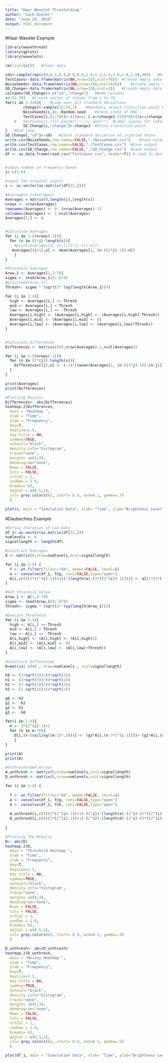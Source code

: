 ```yaml
---
title: "Haar Wavelet Thresholding"
author: "Zach Diener"
date: "June 19, 2015"
output: html_document
---
```

#Haar Wavelet Example
```r
library(wavethresh)
library(gplots)
library(wavelets)

rm(list=ls())	#Clear data

sds<-sample(rep(c(0,0.2,0.4,0.6,0.8,1.0,1.2,1.4,1.6,1.8,2.0),30))	#Generate random list of standard deviations
TestCases<-data.frame(matrix(NA,nrow=330,ncol=70))	#Create empty data frame to store simulated signals
NoiseSeeds<-data.frame(matrix(NA,nrow=330,ncol=626))	#Create empty data frame to store state of RNG before each injection of noise
SD_Change<-data.frame(matrix(NA,nrow=330,ncol=2))	#Create empty data frame to store standard deviations and transition points
colnames(SD_Change)<-c("sd","change")	#Name columns 
x<-(1:70)	#Create vector of values from 1 to 70
for(i in 1:330){	#Loop over all standard deviations
		change1<-sample(25:55,1)	#Randomly select transition point between 25 and 55
		NoiseSeeds[i,]<-.Random.seed	#Store state of RNG
		TestCases[i,(1:70)]<-(((x>=1 & x<(change1-25))*0)+((x>=(change1-25) & x<(change1-10))*((0.02*x)+0.5-(0.02*change1)))+((x>=(change1-10) & x<(change1-6))*(x+10.3-change1))+((x>=(change1-6) & x<(change1))*(4.3))+((x>=(change1) & x<(change1+10))*((-0.5*x)+4.3+(0.5*change1)))+((x>=(change1+10) & x<=(change1+15))*((-0.25*x)+1.8+(0.25*change1)))+((x>(change1+15) & x<=1000)*(-1.95)))+rnorm(length(x),sd=sds[i])+20	#Inject noise into base signal and store
	#	TestCases[i,71]<-paste(";",(i),sep="")	#Label signal for later identification
		SD_Change[i,"change"]<-change1	#Store transition point
}	#End loop
SD_Change[,"sd"]<-sds	#Store standard deviation of injected noise
write.csv(NoiseSeeds,row.names=FALSE,"./NoiseSeeds.csv")	#Save output
write.csv(TestCases,row.names=FALSE,"./TestCases.csv")	#Save output
write.csv(SD_Change,row.names=FALSE,"./SD_Change.csv")	#Save output
df <- as.data.frame(read.csv("TestCases.csv", header=T)) # read in data frame


#input number of frequency bands
j= c(1:6)

#input the original signal 
s <- as.vector(as.matrix((df[31,])))

#Averages<-t(Averages)
Averages = matrix(0,length(j),length(s))
nrows <- nrow(Averages)
rownames(Averages) <- 0: (nrow(Averages)-1)
colnames(Averages) <- 1:ncol(Averages)
Averages[1,] <- s


#Calculate Averages
for (j in 1:((nrows)-1)){
  for (n in (2*j):length(s)){
    #print(Averages[1, (n-(((2*j)-1)):n)])
   Averages[(j+1),n] <- mean(Averages[1, (n-((2*j)-1)):n]) 
    }
}

#Threshold Averages
Arow_1 <- Averages[2,2:70]
sigma <- (mad(Arow_1))/.6745
#print(mad(Arow_1))
Thresh<- sigma * (sqrt(2* log(length(Arow_1))))

for (i in 1:4){
  high <- Averages[i,] >= Thresh
  mid <- Averages[i,] < Thresh
  low <- Averages[i,] <= -Thresh
  Averages[i,high] <- (Averages[i,high] <- (Averages[i,high]-Thresh))
  Averages[i,mid] <- (Averages[i,mid] <- 0)
  Averages[i,low] <- (Averages[i,low] <- (Averages[i,low]+Thresh))
}


#Calculate Differences
Differences <- matrix(c(0),nrow(Averages)-1,ncol(Averages))

for (j in 1:((nrows)-1)){
  for (n in (2*(j)):length(s)){
    Differences[(j),n] <- (-1)*((mean(Averages[1, (n-((2*j)-1)):(n-j)])-mean(Averages[1, (n-(j)+1):n]))/2)
  }
}

print(Averages)
print(Differences)

#Plotting Results 
Differences<- abs(Differences)
heatmap.2(Differences,
  main = "Heatmap ",
  xlab = "Time",
  ylab = "Frequency",
  key=T, 
  keysize=1.5, 
  key.title = NA,
  symkey=TRUE, 
  notecol="black",            
  density.info="histogram",     
  trace="none",               
  margins =c(4,3),            
  dendrogram="none",           
  Rowv = FALSE,
  Colv = FALSE,
  srtCol = 1,
  cexRow = 1.0,
  breaks= 63,
  adjCol = c(0.5,1),
  col= grey.colors(62, start= 0.9, end=0.1, gamma=.7)
  )

plot(s, main = "Simulation Data", xlab= "Time", ylab="Brightness Level", xlim=c(7,70), ylim= c(14,28),type = "l", col = "red")
```


#Daubechies Example
```r
#Define Iteration of Sim Data
df_1<-as.vector(as.matrix(df[31,]))
numlevels <- 4
signallength <- length(df)

#Construct Averages
A <- matrix(0,nrow=numlevels,ncol=signallength)

for (i in 1:4) {
  f <- wt.filter(filter="d4", modwt=FALSE, level=i)
  a <- convolve(df_1, f@g, conj=FALSE,type="open")
  A[i,c((((3*(2^(i)-1))+1)):(length(a)-(3*((2^(i))-1))))] <- a[(2*(3*((2^(i))-1))) : (length(a)-1)]
}

#Set Threshold Value
Arow_1 <- A[1,4:70]
sigma <- (mad(Arow_1))/.6745
Thresh<- sigma * (sqrt(2* log(length(Arow_1))))

#Execute Threshold
for (i in 1:4){
  high <- A[i,] >= Thresh
  mid <- A[i,] < Thresh
  low <- A[i,] <= -Thresh
  A[i,high] <- (A[i,high] <- (A[i,high]))
  A[i,mid] <- (A[i,mid] <- 0)
  A[i,low] <- (A[i,low] <- (A[i,low]+Thresh))
}

#Construct Differences
D=matrix( c(0) , nrow=numlevels , ncol=signallength)

h0 <- (1+sqrt(3))/(4*sqrt(2))
h1 <- (3+sqrt(3))/(4*sqrt(2))
h2 <- (3-sqrt(3))/(4*sqrt(2))
h3 <- (1-sqrt(3))/(4*sqrt(2))

g0 <- h3
g1 <- -h2
g2 <- h1
g3 <- -h0

for(i in 1:4){
  m <- 3*(2^(i)-1)+1
  for (n in m:70){
    D[i,(n-(ceiling((m-1)*.5)))] <- (g3*A[i,(n-3*2^(i-1))])+ (g2*A[i,(n-2*2^(i-1))])+(g3*A[i,(n-2^(i-1))])+(g0*A[i,n])
    }
}

print(A)
print(D)

#Unthresholded Arrays
A_unthresh <- matrix(0,nrow=numlevels,ncol=signallength)
D_unthresh <- matrix(0,nrow=numlevels,ncol=signallength)

for (i in 1:4) {
  
  f <- wt.filter(filter="d4", modwt=FALSE, level=i)
  a <- convolve(df_1, f@g, conj=FALSE,type="open")
  d <- convolve(df_1, f@h, conj=FALSE,type="open")
 
  A_unthresh[i,c((((3*(2^(i)-1))+1)-(2^i)):(length(a)-(2^i)-(3*((2^(i))-1))))] <- a[(2*(3*((2^(i))-1))) : (length(a)-1)]
  D_unthresh[i,c((((3*(2^(i)-1))+1)-(2^i)):(length(d)-(2^i)-(3*((2^(i))-1))))] <- d[(2*(3*((2^(i))-1))) : (length(d)-1)]
   
}

#Plotting The Results
D<- abs(D)
heatmap.2(D,
  main = "Threshold Heatmap ",
  xlab = "Time",
  ylab = "Frequency",
  key=T, 
  keysize=1.5, 
  key.title = NA,
  symkey=TRUE, 
  notecol="black",            
  density.info="histogram",     
  trace="none",               
  margins =c(4,3),            
  dendrogram="none",           
  Rowv = FALSE,
  Colv = FALSE,
  srtCol = 1,
  cexRow = 1.0,
  breaks= 63,
  adjCol = c(0.5,1),
  col= grey.colors(62, start= 0.9, end=0.1, gamma=.5)
  )

D_unthresh<- abs(D_unthresh)
heatmap.2(D_unthresh,
  main = "Noisey Heatmap ",
  xlab = "Time",
  ylab = "Frequency",
  key=T, 
  keysize=1.5, 
  key.title = NA,
  symkey=TRUE, 
  notecol="black",            
  density.info="histogram",     
  trace="none",               
  margins =c(4,3),            
  dendrogram="none",           
  Rowv = FALSE,
  Colv = FALSE,
  srtCol = 1,
  cexRow = 1.0,
  breaks= 63,
  adjCol = c(0.5,1),
  col= grey.colors(62, start= 0.9, end=0.1, gamma=.5)
  )

plot(df_1, main = "Simulation Data", xlab= "Time", ylab="Brightness Level", xlim=c(7,70), ylim= c(14,28),type = "l", col = "red")


```
